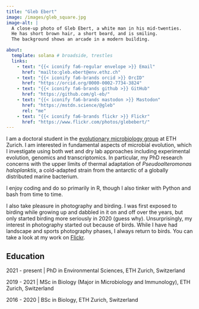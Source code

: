 ```yaml
---
title: "Gleb Ebert"
image: /images/gleb_square.jpg
image-alt: |
  A close-up photo of Gleb Ebert, a white man in his mid-twenties.
  He has short brown hair, a short beard, and is smiling.
  The background shows an arcade in a modern building.

about:
  template: solana # broadside, trestles
  links:
    - text: "{{< iconify fa6-regular envelope >}} Email"
      href: "mailto:gleb.ebert@env.ethz.ch"
    - text: "{{< iconify fa6-brands orcid >}} OrcID"
      href: "https://orcid.org/0000-0002-7734-3824"
    - text: "{{< iconify fa6-brands github >}} GitHub"
      href: "https://github.com/gl-eb/"
    - text: "{{< iconify fa6-brands mastodon >}} Mastodon"
      href: "https://mstdn.science/@gleb"
      rel: "me"
    - text: "{{< iconify fa6-brands flickr >}} Flickr"
      href: "https://www.flickr.com/photos/glebebert/"
---
```


I am a doctoral student in the [evolutionary microbiology group](https://evomicrobio.ethz.ch/) at ETH Zurich. I am interested in fundamental aspects of microbial evolution, which I investigate using both wet and dry lab approaches including experimental evolution, genomics and transcriptomics. In particular, my PhD research concerns with the upper limits of thermal adaptation of *Pseudoalteromonas haloplanktis*, a cold-adapted strain from the antarctic of a globally distributed marine bacterium.

I enjoy coding and do so primarily in R, though I also tinker with Python and bash from time to time. <!-- Check out my [projects](projects.qmd) page to see some examples that have made it onto GitHub. -->

I also take pleasure in photography and birding. I was first exposed to birding while growing up and dabbled in it on and off over the years, but only started birding more seriously in 2020 (guess why). Unsurprisingly, my interest in photography started out because of birds. While I have had landscape and sports photography phases, I always return to birds. You can <!-- learn more on my [nature](nature.qmd) page or --> take a look at my work on [Flickr](https://www.flickr.com/photos/glebebert/).

## Education

2021 - present | PhD in Environmental Sciences, ETH Zurich, Switzerland

2019 - 2021 | MSc in Biology (Major in Microbiology and Immunology), ETH Zurich, Switzerland

2016 - 2020 | BSc in Biology, ETH Zurich, Switzerland
